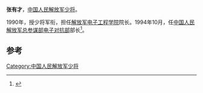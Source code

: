 '''张有才'''，[[中国人民解放军少将|中国人民解放军少将]]。

1990年，授少将军衔，担任[[解放军电子工程学院|解放军电子工程学院]]院长。1994年10月，任[[中国人民解放军总参谋部电子对抗部|中国人民解放军总参谋部电子对抗部]]部长<ref>{{cite news|title=解放军花费重金全面更新电子战谋略|url=http://wx.cclawnet.com/junshizpj/zs/china/army/040.htm|accessdate=2014-12-11|newspaper=cclawnet|archive-date=2016-03-05|archive-url=https://web.archive.org/web/20160305035701/http://wx.cclawnet.com/junshizpj/zs/china/army/040.htm}}</ref>。

==参考==
{{reflist}}
{{start box}}
{{s-mil}}
{{s-before|[[靳庆丰|靳庆丰]]}}
{{s-title|[[中国人民解放军总参谋部电子对抗部|中国人民解放军总参谋部电子对抗部]]部长|1994年10月－1999年6月}} 
{{s-after|[[戴清民|戴清民]]}}
{{end box}}
{{中国军事人物小作品}}
[[Category:中国人民解放军少将|Category:中国人民解放军少将]]
